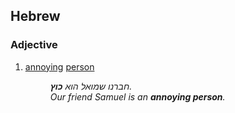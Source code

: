 ==Hebrew==
{{attention|he}}

===Adjective===
{{infl|he|adjective}}

# [[annoying]] [[person]]
#: ''חברנו שמואל הוא '''כוץ'''.''
#: ''Our friend Samuel is an '''annoying person'''.''